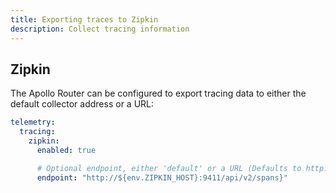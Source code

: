 ```yaml
---
title: Exporting traces to Zipkin
description: Collect tracing information
---
```



## Zipkin

The Apollo Router can be configured to export tracing data to either the default collector address or a URL:

```yaml title="router.yaml"
telemetry:
  tracing:
    zipkin:
      enabled: true

      # Optional endpoint, either 'default' or a URL (Defaults to http://127.0.0.1:9411/api/v2/spans)
      endpoint: "http://${env.ZIPKIN_HOST}:9411/api/v2/spans}"   
```

